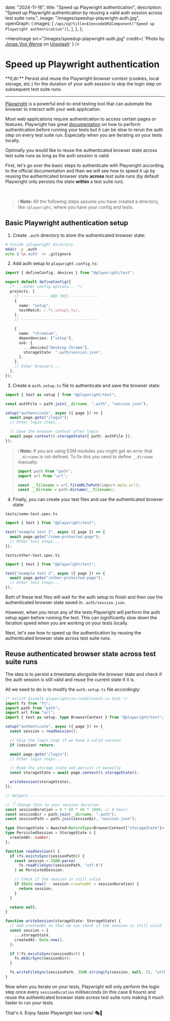   date: "2024-11-16",
  title: "Speed up Playwright authentication",
  description:
    "Speed up Playwright authentication by reusing a valid auth session across test suite runs.",
  image: "/images/speedup-playwright-auth.jpg",
  openGraph: {
    images: [
      `/api/og?title=${encodeURIComponent("Speed up Playwright authentication")}`,
    ],
  },
};

<HeroImage
  src="/images/speedup-playwright-auth.jpg"
  credit={
    'Photo by <a href="https://unsplash.com/@jonasvonwerne?utm_content=creditCopyText&utm_medium=referral&utm_source=unsplash">Jonas Von Werne</a> on <a href="https://unsplash.com/photos/a-city-street-filled-with-traffic-at-night-dLXuAZgpVJg?utm_content=creditCopyText&utm_medium=referral&utm_source=unsplash">Unsplash</a>'
  }
/>

# Speed up Playwright authentication

<span className="lead">
  **tl;dr:** Persist and reuse the Playwright browser context (cookies, local
  storage, etc.) for the duration of your auth session to skip the login step on
  subsequent test suite runs.
</span>

---

[Playwright](https://playwright.dev/) is a powerful end-to-end testing tool that can automate the browser
to interact with your web application.

Most web applications require authentication to access certain pages or features.
Playwright has great [documentation](https://playwright.dev/docs/auth) on how to perform authentication before running your tests but it can be slow to rerun the auth step on every test suite run.
Especially when you are iterating on your tests locally.

Optimally you would like to reuse the authenticated browser state across test suite runs as long as the auth session is valid.

First, let's go over the basic steps to authenticate with Playwright according to the official documentation and then we will see how to speed it up by reusing the authenticated browser state **across** test suite runs (by default Playwright only persists the state **within** a test suite run).

<br />

> ℹ️ **Note:** All the following steps assume you have created a directory, like `/playwright`, where you have your config and tests.

## Basic Playwright authentication setup

1. Create `.auth` directory to store the authenticated browser state:

```bash
# Inside /playwright directory
mkdir -p .auth
echo $'\n.auth' >> .gitignore
```

2. Add auth setup to `playwright.config.ts`:

```ts
import { defineConfig, devices } from "@playwright/test";

export default defineConfig({
  /* ...other config options... */
  projects: [
    // ------------ ADD THIS ------------
    {
      name: "setup",
      testMatch: /.*\.setup\.ts/,
    },
    // ----------------------------------

    {
      name: "chromium",
      dependencies: ["setup"],
      use: {
        ...devices["Desktop Chrome"],
        storageState: ".auth/session.json",
      },
    },
    // Other browsers...
  ],
});
```

3. Create a `auth.setup.ts` file to authenticate and save the browser state:

```ts
import { test as setup } from "@playwright/test";

const authFile = path.join(__dirname, ".auth", "session.json");

setup("authenticate", async ({ page }) => {
  await page.goto("/login");
  // Other login steps...

  // Save the browser context after login
  await page.context().storageState({ path: authFile });
});
```

> ℹ️ **Note:** If you are using ESM modules you might get an error that `__dirname` is not defined.
> To fix this you need to define `__dirname` manually:
>
> ```ts
> import path from "path";
> import url from "url";
>
> const __filename = url.fileURLToPath(import.meta.url);
> const __dirname = path.dirname(__filename);
> ```

4. Finally, you can create your test files and use the authenticated browser state:

`tests/some-test.spec.ts`

```ts
import { test } from "@playwright/test";

test("example test 1", async ({ page }) => {
  await page.goto("/some-protected-page");
  // Other test steps...
});
```

`tests/other-test.spec.ts`

```ts
import { test } from "@playwright/test";

test("example test 2", async ({ page }) => {
  await page.goto("/other-protected-page");
  // Other test steps...
});
```

Both of these test files will wait for the auth setup to finish and then use the authenticated browser state saved in `.auth/session.json`.

However, when you rerun any of the tests Playwright will perform the auth setup again before running the test.
This can significantly slow down the iteration speed when you are working on your tests locally.

Next, let's see how to speed up the authentication by reusing the authenticated browser state across test suite runs.

## Reuse authenticated browser state across test suite runs

The idea is to persist a timestamp alongside the browser state and check if the auth session is still valid and reuse the current state if it is.

All we need to do is to modify the `auth.setup.ts` file accordingly:

```ts
/* eslint-disable playwright/no-conditional-in-test */
import fs from "fs";
import path from "path";
import url from "url";
import { test as setup, type BrowserContext } from "@playwright/test";

setup("authenticate", async ({ page }) => {
  const session = readSession();

  // Skip the login step if we have a valid session
  if (session) return;

  await page.goto("/login");
  // Other login steps...

  // Read the storage state and persist it manually
  const storageState = await page.context().storageState();

  writeSession(storageState);
});

// Helpers -------------------------------------------------------------

// 👇 Change this to your session duration
const sessionDuration = 8 * 60 * 60 * 1000; // 8 hours
const sessionDir = path.join(__dirname, ".auth");
const sessionPath = path.join(sessionDir, "session.json");

type StorageState = Awaited<ReturnType<BrowserContext["storageState"]>>;
type PersistedSession = StorageState & {
  createdAt: number;
};

function readSession() {
  if (fs.existsSync(sessionPath)) {
    const session = JSON.parse(
      fs.readFileSync(sessionPath, "utf-8")
    ) as PersistedSession;

    // Check if the session is still valid
    if (Date.now() - session.createdAt < sessionDuration) {
      return session;
    }
  }

  return null;
}

function writeSession(storageState: StorageState) {
  // Add createdAt so that we can check if the session is still valid
  const session = {
    ...storageState,
    createdAt: Date.now(),
  };

  if (!fs.existsSync(sessionDir)) {
    fs.mkdirSync(sessionDir);
  }

  fs.writeFileSync(sessionPath, JSON.stringify(session, null, 2), "utf8");
}
```

Now when you iterate on your tests, Playwright will only perform the login step once every `sessionDuration` milliseconds (in this case 8 hours)
and reuse the authenticated browser state across test suite runs making it much faster to run your tests.

That's it. Enjoy faster Playwright test runs! 🎭💫
